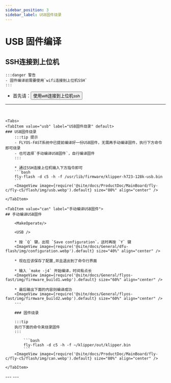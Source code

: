 ```yaml
---
sidebar_position: 3
sidebar_label: USB固件烧录
---
```






# USB 固件编译

## SSH连接到上位机

    :::danger 警告
    - 固件编译前需要使用`wifi连接到上位机SSH`
    :::

 * 首先请：<Button variant="contained" disableElevation component="a" rel="noopener" href="/docs/ProductDoc/MainBoard/fly-c/fly-c5/ssh#使用wifi连接到上位机ssh">使用wifi连接到上位机ssh</Button>  
 ---
 <br/>

    <Tabs>
    <TabItem value="usb" label="USB固件烧录" default>
    ### USB固件烧录
        :::tip 提示
        - FLYOS-FAST系统中已提前编译好一份USB固件，无需再手动编译固件，执行下方命令即可烧录
        - 也可选择`手动编译USB固件`，自行编译固件
        :::

        * 通过SSH连接上位机输入下方指令即可
        ```bash
        fly-flash -d c5 -h -f /usr/lib/firmware/klipper-h723-128k-usb.bin
        ```
        <ImageView image={require('@site/docs/ProductDoc/MainBoard/fly-c/fly-c5/flash/img/usb.webp').default} size="80%" align="center" />
    
    </TabItem>

    <TabItem value="can" label="手动编译USB固件">
    ## 手动编译USB固件

        <MakeOperate/>
    
        <USB />
    
        * 按 `Q` 键，出现 `Save configuration`，这时再按 `Y` 键
        <ImageView image={require('@site/docs/General/dfu-flash/img/configuration.webp').default} size="40%" align="center" />
    
        * 现在应该保存了配置,并且退出到了命令行界面
    
        * 输入 `make -j4` 开始编译，时间有点长
        <ImageView image={require('@site/docs/General/flyos-fast/img/firmware_build1.webp').default} size="60%" align="center" />
    
        * 最后输出下面的内容则编译成功
        <ImageView image={require('@site/docs/General/flyos-fast/img/firmware_build2.webp').default} size="60%" align="center" />
        ---
        
        ### 固件烧录
        
        :::tip
        执行下面的命令来烧录固件
        :::
        
            ```bash
            fly-flash -d c5 -h -f ~/klipper/out/klipper.bin
            ```
        <ImageView image={require('@site/docs/ProductDoc/MainBoard/fly-c/fly-c5/flash/img/can.webp').default} size="80%" align="center" />

    </TabItem>
</Tabs>
---

<GetUsbID />
---
